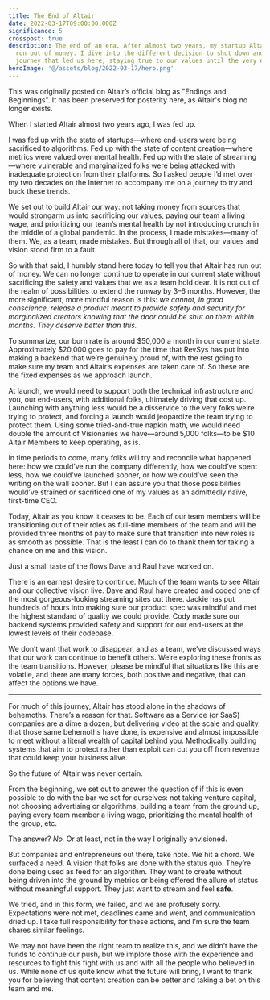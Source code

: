 ```yaml
---
title: The End of Altair
date: 2022-03-17T09:00:00.000Z
significance: 5
crosspost: true
description: The end of an era. After almost two years, my startup Altair has
  run out of money. I dive into the different decision to shut down and the
  journey that led us here, staying true to our values until the very end.
heroImage: '@/assets/blog/2022-03-17/hero.png'
---
```



<Crosspost>
  This was originally posted on Altair’s official blog as "Endings and Beginnings". It has been preserved for posterity
  here, as Altair's blog no longer exists.
</Crosspost>

<Lead>

When I started Altair almost two years ago, I was fed up.

I was fed up with the state of startups—where end-users were being sacrificed to algorithms. Fed up with the state of content creation—where metrics were valued over mental health. Fed up with the state of streaming—where vulnerable and marginalized folks were being attacked with inadequate protection from their platforms. So I asked people I’d met over my two decades on the Internet to accompany me on a journey to try and buck these trends.

</Lead>

We set out to build Altair our way: not taking money from sources that would strongarm us into sacrificing our values, paying our team a living wage, and prioritizing our team’s mental health by not introducing crunch in the middle of a global pandemic. In the process, I made mistakes—many of them. We, as a team, made mistakes. But through all of that, our values and vision stood firm to a fault.

So with that said, I humbly stand here today to tell you that Altair has run out of money. We can no longer continue to operate in our current state without sacrificing the safety and values that we as a team hold dear. It is not out of the realm of possibilities to extend the runway by 3–6 months. However, the more significant, more mindful reason is this: _we cannot, in good conscience, release a product meant to provide safety and security for marginalized creators knowing that the door could be shut on them within months. They deserve better than this._

To summarize, our burn rate is around $50,000 a month in our current state. Approximately $20,000 goes to pay for the time that RevSys has put into making a backend that we’re genuinely proud of, with the rest going to make sure my team and Altair’s expenses are taken care of. So these are the fixed expenses as we approach launch.

At launch, we would need to support both the technical infrastructure and you, our end-users, with additional folks, ultimately driving that cost up. Launching with anything less would be a disservice to the very folks we’re trying to protect, and forcing a launch would jeopardize the team trying to protect them. Using some tried-and-true napkin math, we would need double the amount of Visionaries we have—around 5,000 folks—to be $10 Altair Members to keep operating, as is.

In time periods to come, many folks will try and reconcile what happened here: how we could’ve run the company differently, how we could’ve spent less, how we could’ve launched sooner, or how we could’ve seen the writing on the wall sooner. But I can assure you that those possibilities would’ve strained or sacrificed one of my values as an admittedly naïve, first-time CEO.

Today, Altair as you know it ceases to be. Each of our team members will be transitioning out of their roles as full-time members of the team and will be provided three months of pay to make sure that transition into new roles is as smooth as possible. That is the least I can do to thank them for taking a chance on me and this vision.

Just a small taste of the flows Dave and Raul have worked on.

There is an earnest desire to continue. Much of the team wants to see Altair and our collective vision live. Dave and Raul have created and coded one of the most gorgeous-looking streaming sites out there. Jackie has put hundreds of hours into making sure our product spec was mindful and met the highest standard of quality we could provide. Cody made sure our backend systems provided safety and support for our end-users at the lowest levels of their codebase.

We don’t want that work to disappear, and as a team, we’ve discussed ways that our work can continue to benefit others. We’re exploring these fronts as the team transitions. However, please be mindful that situations like this are volatile, and there are many forces, both positive and negative, that can affect the options we have.

---

For much of this journey, Altair has stood alone in the shadows of behemoths. There’s a reason for that. Software as a Service (or SaaS) companies are a dime a dozen, but delivering video at the scale and quality that those same behemoths have done, is expensive and almost impossible to meet without a literal wealth of capital behind you. Methodically building systems that aim to protect rather than exploit can cut you off from revenue that could keep your business alive.

So the future of Altair was never certain.

From the beginning, we set out to answer the question of if this is even possible to do with the bar we set for ourselves: not taking venture capital, not choosing advertising or algorithms, building a team from the ground up, paying every team member a living wage, prioritizing the mental health of the group, etc.

The answer? _No._ Or at least, not in the way I originally envisioned.

But companies and entrepreneurs out there, take note. We hit a chord. We surfaced a need. A vision that folks are done with the status quo. They’re done being used as feed for an algorithm. They want to create without being driven into the ground by metrics or being offered the allure of status without meaningful support. They just want to stream and feel **safe**.

We tried, and in this form, we failed, and we are profusely sorry. Expectations were not met, deadlines came and went, and communication dried up. I take full responsibility for these actions, and I’m sure the team shares similar feelings.

We may not have been the right team to realize this, and we didn’t have the funds to continue our push, but we implore those with the experience and resources to fight this fight with us and with all the people who believed in us. While none of us quite know what the future will bring, I want to thank you for believing that content creation can be better and taking a bet on this team and me.
